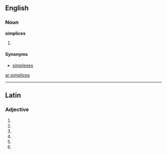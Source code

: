 ==English==
===Noun===
'''simplices'''
#{{mathematics}} {{plural of|[[simplex]]}}

====Synonyms====
*[[simplexes]]

[[ar:simplices]]

----
==Latin==

===Adjective===
{{la-adj-form|simplicēs}}

# {{inflection of|simplex|simplex|nom|m|p|lang=la}}
# {{inflection of|simplex|simplex|nom|f|p|lang=la}}
# {{inflection of|simplex|simplex|acc|m|p|lang=la}}
# {{inflection of|simplex|simplex|acc|f|p|lang=la}}
# {{inflection of|simplex|simplex|voc|m|p|lang=la}}
# {{inflection of|simplex|simplex|voc|f|p|lang=la}}
{{count page|[[Wiktionary:Page count]]}}
{{rfc-auto}}
